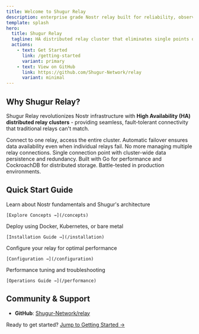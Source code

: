 ```yaml
---
title: Welcome to Shugur Relay
description: enterprise grade Nostr relay built for reliability, observability, and horizontal scale
template: splash
hero:
  title: Shugur Relay
  tagline: HA distributed relay cluster that eliminates single points of failure. Connect once, access everywhere.
  actions:
    - text: Get Started
      link: /getting-started
      variant: primary
    - text: View on GitHub
      link: https://github.com/Shugur-Network/relay
      variant: minimal
---
```



## Why Shugur Relay?

Shugur Relay revolutionizes Nostr infrastructure with **High Availability (HA) distributed relay clusters** - providing seamless, fault-tolerant connectivity that traditional relays can't match.

<CardGrid>
  <Card title="HA Distributed Cluster" icon="star">
    Connect to one relay, access the entire cluster. Automatic failover ensures data availability even when individual relays fail.
  </Card>
  <Card title="Simplified Connectivity" icon="puzzle">
    No more managing multiple relay connections. Single connection point with cluster-wide data persistence and redundancy.
  </Card>
  <Card title="Enterprise Grade" icon="rocket">
    Built with Go for performance and CockroachDB for distributed storage. Battle-tested in production environments.
  </Card>
</CardGrid>

## Quick Start Guide

<CardGrid>
  <Card title="Core Concepts" icon="open-book">
    Learn about Nostr fundamentals and Shugur's architecture
    
    [Explore Concepts →](/concepts)
  </Card>
  <Card title="Installation" icon="puzzle">
    Deploy using Docker, Kubernetes, or bare metal
    
    [Installation Guide →](/installation)
  </Card>
  <Card title="Configuration" icon="setting">
    Configure your relay for optimal performance
    
    [Configuration →](/configuration)
  </Card>
  <Card title="Operations" icon="approve-check-circle">
    Performance tuning and troubleshooting
    
    [Operations Guide →](/performance)
  </Card>
</CardGrid>

## Community & Support

- **GitHub**: [Shugur-Network/relay](https://github.com/Shugur-Network/relay)


Ready to get started? [Jump to Getting Started →](/getting-started)
